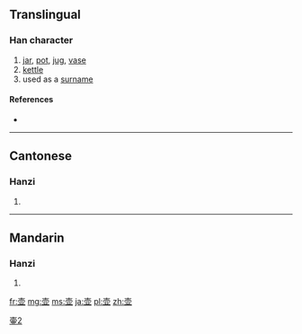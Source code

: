 {{also|壺}}
==Translingual==

===Han character===
{{Han char|rn=33|rad=士|as=07|sn=10|four=|canj=土月廿金 (GBTC)|ids=⿳[[士]][[冖]][[业]]}}

# [[jar]], [[pot]], [[jug]], [[vase]]
# [[kettle]]
# used as a [[surname]]

====References====
* {{Han ref|kx=0243.071|hdz=10447.060|uh=58F6|ud=22774}}

----

==Cantonese==

===Hanzi===
{{yue-hanzi|jyut=|y=wu4|tra=壺}}

# {{defn|lang=yue|sort=士07}}

----

==Mandarin==

===Hanzi===
{{cmn-hanzi|tra=壺|pin=[[hú]] ([[hu2]])|wg=hu<sup>2</sup>}}

# {{defn|lang=cmn|sort=士07}}

[[Category:CJKV characters simplified differently in Japan and China|壷2]]

[[fr:壶]]
[[mg:壶]]
[[ms:壶]]
[[ja:壶]]
[[pl:壶]]
[[zh:壶]]
